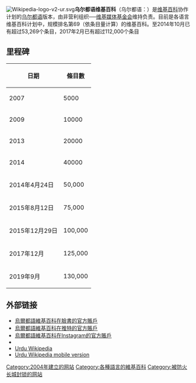 [[File:Wikipedia-logo-v2-ur.svg|right]]'''乌尔都语维基百科'''（乌尔都语：{{Nastaliq|2=ur|اردو ویکیپیڈیا}}）是[[维基百科|维基百科]]协作计划的[[乌尔都语|乌尔都语]]版本，由非营利组织──[[维基媒体基金会|维基媒体基金会]]维持负责。目前是各语言维基百科计划中，规模排名第69（依条目量计算）的维基百科。至2014年10月已有超过53,269个条目，2017年2月已有超过112,000个条目
== 里程碑 ==
{| class="wikitable"
|-
! 日期 !! 條目數
|-
| 2007 || 5000
|-
| 2009 || 10000
|-
| 2013 || 20000
|-
| 2014 || 40000
|-
| 2014年4月24日 || 50,000
|-
| 2015年8月12日 || 75,000
|-
| 2015年12月29日 || 100,000
|-
| 2017年12月 || 125,000
|-
| 2019年9月 || 130,000
|}
==外部链接==
* [https://www.facebook.com/UrduWikipedia 烏爾都語維基百科在臉書的官方賬戶] {{Wayback|url=https://www.facebook.com/UrduWikipedia |date=20191231210521 }}
* [https://www.twitter.com/UrduWikipedia 烏爾都語維基百科在推特的官方賬戶] {{Wayback|url=https://www.twitter.com/UrduWikipedia |date=20200722050527 }}
*[https://www.instagram.com/UrduWikipedia 烏爾都語維基百科在Instagram的官方賬戶]
* {{Commons category-inline}}
* [https://ur.wikipedia.org/wiki/ Urdu Wikipedia]{{language icon|ur|烏爾都語}}
* [http://ur.m.wikipedia.org/ Urdu Wikipedia mobile version]{{Wayback|url=http://ur.m.wikipedia.org/ |date=20120303004225 }}{{language icon|ur|烏爾都語}}


{{Wikipedia-stub}}
{{維基百科}}
{{Wikipedia Editions}}


[[Category:2004年建立的网站|Category:2004年建立的网站]]
[[Category:各種語言的維基百科|Category:各種語言的維基百科]]
[[Category:被防火长城封锁的网站|Category:被防火长城封锁的网站]]
